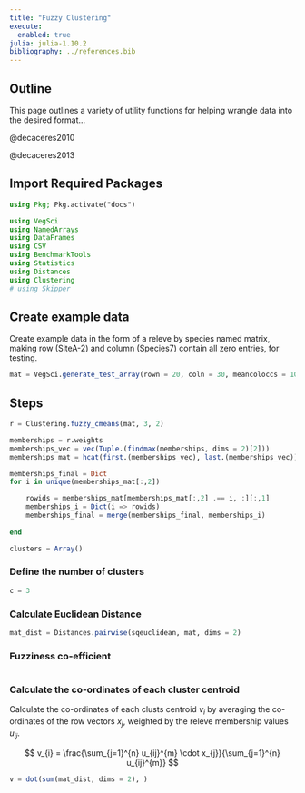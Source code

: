 ```yaml
---
title: "Fuzzy Clustering"
execute: 
  enabled: true
julia: julia-1.10.2
bibliography: ../references.bib
---
```


## Outline

This page outlines a variety of utility functions for helping wrangle data into the desired format...

@decaceres2010

@decaceres2013

## Import Required Packages

```julia
using Pkg; Pkg.activate("docs")
```

```julia
using VegSci
using NamedArrays
using DataFrames
using CSV
using BenchmarkTools
using Statistics
using Distances
using Clustering
# using Skipper
```

## Create example data

Create example data in the form of a releve by species named matrix, making row (SiteA-2) and column (Species7) contain all zero entries, for testing.

```julia
mat = VegSci.generate_test_array(rown = 20, coln = 30, meancoloccs = 10, rowprefix = "SiteA-", colprefix = "Species")
```

## Steps

```julia
r = Clustering.fuzzy_cmeans(mat, 3, 2)

memberships = r.weights
memberships_vec = vec(Tuple.(findmax(memberships, dims = 2)[2]))
memberships_mat = hcat(first.(memberships_vec), last.(memberships_vec))

memberships_final = Dict
for i in unique(memberships_mat[:,2])

    rowids = memberships_mat[memberships_mat[:,2] .== i, :][:,1]
    memberships_i = Dict(i => rowids)
    memberships_final = merge(memberships_final, memberships_i)
    
end
```

```julia
clusters = Array()
```


### Define the number of clusters

```julia
c = 3
```

### Calculate Euclidean Distance

```julia
mat_dist = Distances.pairwise(sqeuclidean, mat, dims = 2)
```

### Fuzziness co-efficient

```julia
```

### Calculate the co-ordinates of each cluster centroid

Calculate the co-ordinates of each clusts centroid $v_{i}$ by averaging the co-ordinates of the row vectors $x_{j}$, weighted by the releve membership values $u_{ij}$.

$$
v_{i} = \frac{\sum_{j=1}^{n} u_{ij}^{m} \cdot x_{j}}{\sum_{j=1}^{n} u_{ij}^{m}}
$$

```julia

v = dot(sum(mat_dist, dims = 2), )

```
